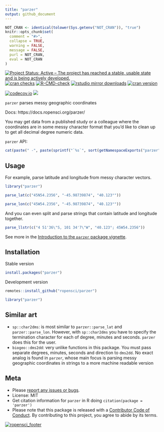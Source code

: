 ```yaml
---
title: "parzer"
output: github_document
---
```



```r
NOT_CRAN <- identical(tolower(Sys.getenv("NOT_CRAN")), "true")
knitr::opts_chunk$set(
  comment = "#>",
  collapse = TRUE,
  warning = FALSE,
  message = FALSE,
  purl = NOT_CRAN,
  eval = NOT_CRAN
)
```

[![Project Status: Active – The project has reached a stable, usable state and is being actively developed.](https://www.repostatus.org/badges/latest/active.svg)](https://www.repostatus.org/#active)
[![cran checks](https://cranchecks.info/badges/worst/parzer)](https://cranchecks.info/pkgs/parzer)
[![R-CMD-check](https://github.com/ropensci/parzer/workflows/R-CMD-check/badge.svg)](https://github.com/ropensci/parzer/actions/)
[![rstudio mirror downloads](https://cranlogs.r-pkg.org/badges/parzer)](https://github.com/r-hub/cranlogs.app)
[![cran version](https://www.r-pkg.org/badges/version/parzer)](https://cran.r-project.org/package=parzer)

[![codecov.io](https://codecov.io/github/ropensci/parzer/coverage.svg?branch=master)](https://codecov.io/github/ropensci/parzer?branch=master)
[![](https://badges.ropensci.org/341_status.svg)](https://github.com/ropensci/software-review/issues/341)

`parzer` parses messy geographic coordinates

Docs: https://docs.ropensci.org/parzer/

You may get data from a published study or a colleague where the coordinates
are in some messy character format that you'd like to clean up to get 
all decimal degree numeric data.

`parzer` API:

```r
cat(paste(" -", paste(sprintf("`%s`", sort(getNamespaceExports("parzer"))), collapse = "\n - ")))
```

## Usage
For example, parse latitude and longitude from messy character vectors. 

```r
library("parzer")
```

```r
parse_lat(c("45N54.2356", "-45.98739874", "40.123°"))
```

```r
parse_lon(c("45W54.2356", "-45.98739874", "40.123°"))
```
And you can even split and parse strings that contain latitude and longitude together.

```r
parse_llstr(c("4 51'36\"S, 101 34'7\"W", "40.123°; 45W54.2356"))
```

See more in the [Introduction to the `parzer` package vignette](https://docs.ropensci.org/parzer/articles/parzer.html). 

## Installation

Stable version

```r
install.packages("parzer")
```

Development version

```r
remotes::install_github("ropensci/parzer")
```

```r
library("parzer")
```


## Similar art

- `sp::char2dms`: is most similar to `parzer::parse_lat` and `parzer::parse_lon`. However,
with `sp::char2dms` you have to specify the termination character for each of degree,
minutes and seconds. `parzer` does this for the user.
- `biogeo::dms2dd`: very unlike functions in this package. You must pass separate degrees,
minutes, seconds and direction to `dms2dd`. No exact analog is found in `parzer`, whose
main focus is parsing messy geographic coordinates in strings to a more machine readable
version

## Meta

* Please [report any issues or bugs](https://github.com/ropensci/parzer/issues).
* License: MIT
* Get citation information for `parzer` in R doing `citation(package = 'parzer')`
* Please note that this package is released with a [Contributor Code of Conduct](https://ropensci.org/code-of-conduct/). By contributing to this project, you agree to abide by its terms.

[![ropensci_footer](https://ropensci.org/public_images/ropensci_footer.png)](https://ropensci.org)
